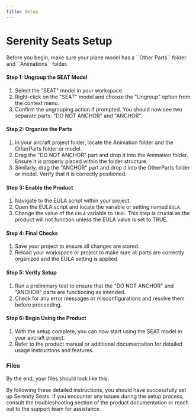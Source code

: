 ---
title: Setup
---

# Serenity Seats Setup

<Callout emoji="⚠️">
  Before you begin, make sure your plane model has a ``Other Parts`` folder and ``Animations`` folder.
</Callout>

#### Step 1: Ungroup the SEAT Model
1. Select the "SEAT" model in your workspace.
2. Right-click on the "SEAT" model and choose the "Ungroup" option from the context menu.
3. Confirm the ungrouping action if prompted. You should now see two separate parts: "DO NOT ANCHOR" and "ANCHOR".

#### Step 2: Organize the Parts
1. In your aircraft project folder, locate the Animation folder and the OtherParts folder or model.
2. Drag the "DO NOT ANCHOR" part and drop it into the Animation folder. Ensure it is properly placed within the folder structure.
3. Similarly, drag the "ANCHOR" part and drop it into the OtherParts folder or model. Verify that it is correctly positioned.

#### Step 3: Enable the Product
1. Navigate to the EULA script within your project.
2. Open the EULA script and locate the variable or setting named `EULA`.
3. Change the value of the `EULA` variable to `TRUE`. This step is crucial as the product will not function unless the EULA value is set to TRUE.

#### Step 4: Final Checks
1. Save your project to ensure all changes are stored.
2. Reload your workspace or project to make sure all parts are correctly organized and the EULA setting is applied.

#### Step 5: Verify Setup
1. Run a preliminary test to ensure that the "DO NOT ANCHOR" and "ANCHOR" parts are functioning as intended.
2. Check for any error messages or misconfigurations and resolve them before proceeding.

#### Step 6: Begin Using the Product
1. With the setup complete, you can now start using the SEAT model in your aircraft project.
2. Refer to the product manual or additional documentation for detailed usage instructions and features.

### Files
By the end, your files should look like this:

<FileTree>
  <FileTree.Folder name="Workspace" defaultOpen>
    <FileTree.Folder name="Plane">
      <FileTree.Folder name="AnimationParts">
        <FileTree.File name="RG_RankCmd_SPS" />
        <FileTree.File name="RG_RankCmd_RS" />
      <FileTree.Folder name="OtherParts">
        <FileTree.File name="E" />
        <FileTree.File name="B" />
    </FileTree.Folder>
    </FileTree.Folder>
  </FileTree.Folder>
</FileTree>

By following these detailed instructions, you should have successfully set up Serenity Seats. If you encounter any issues during the setup process, consult the troubleshooting section of the product documentation or reach out to the support team for assistance.
